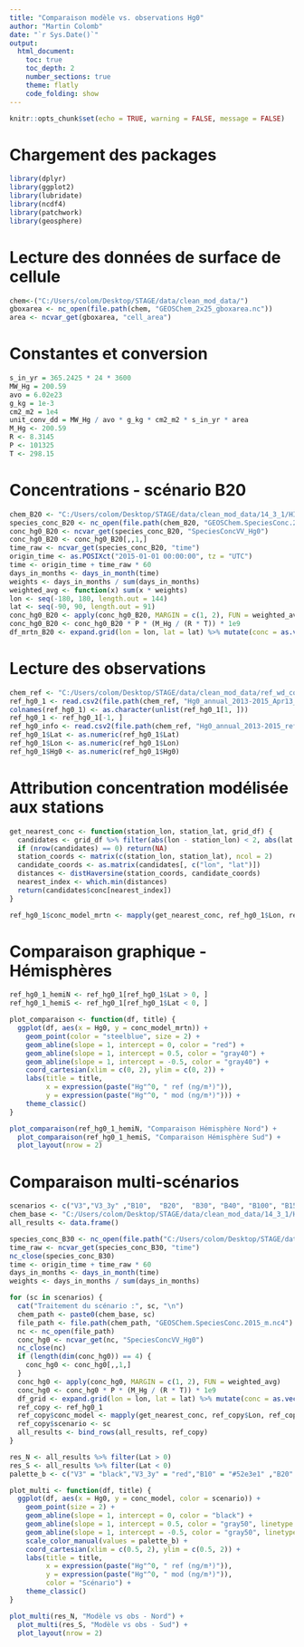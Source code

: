 ---
title: "Comparaison modèle vs. observations Hg0"
author: "Martin Colomb"
date: "`r Sys.Date()`"
output:
  html_document:
    toc: true
    toc_depth: 2
    number_sections: true
    theme: flatly
    code_folding: show
---

```{r setup, include=FALSE}
knitr::opts_chunk$set(echo = TRUE, warning = FALSE, message = FALSE)
```

# Chargement des packages

```{r packages}
library(dplyr)
library(ggplot2)
library(lubridate)
library(ncdf4)
library(patchwork)
library(geosphere)
```

# Lecture des données de surface de cellule

```{r cell-area}
chem<-("C:/Users/colom/Desktop/STAGE/data/clean_mod_data/")
gboxarea <- nc_open(file.path(chem, "GEOSChem_2x25_gboxarea.nc"))
area <- ncvar_get(gboxarea, "cell_area")
```

# Constantes et conversion

```{r constants}
s_in_yr = 365.2425 * 24 * 3600
MW_Hg = 200.59
avo = 6.02e23
g_kg = 1e-3
cm2_m2 = 1e4
unit_conv_dd = MW_Hg / avo * g_kg * cm2_m2 * s_in_yr * area
M_Hg <- 200.59
R <- 8.3145
P <- 101325
T <- 298.15
```

# Concentrations - scénario B20

```{r b20-data}
chem_B20 <- "C:/Users/colom/Desktop/STAGE/data/clean_mod_data/14_3_1/HIST_B20"
species_conc_B20 <- nc_open(file.path(chem_B20, "GEOSChem.SpeciesConc.2015_m.nc4"))
conc_hg0_B20 <- ncvar_get(species_conc_B20, "SpeciesConcVV_Hg0")
conc_hg0_B20 <- conc_hg0_B20[,,1,]
time_raw <- ncvar_get(species_conc_B20, "time")
origin_time <- as.POSIXct("2015-01-01 00:00:00", tz = "UTC")
time <- origin_time + time_raw * 60
days_in_months <- days_in_month(time)
weights <- days_in_months / sum(days_in_months)
weighted_avg <- function(x) sum(x * weights)
lon <- seq(-180, 180, length.out = 144)
lat <- seq(-90, 90, length.out = 91)
conc_hg0_B20 <- apply(conc_hg0_B20, MARGIN = c(1, 2), FUN = weighted_avg)
conc_hg0_B20 <- conc_hg0_B20 * P * (M_Hg / (R * T)) * 1e9
df_mrtn_B20 <- expand.grid(lon = lon, lat = lat) %>% mutate(conc = as.vector(conc_hg0_B20))
```

# Lecture des observations

```{r observations}
chem_ref <- "C:/Users/colom/Desktop/STAGE/data/clean_mod_data/ref_wd_con_hg"
ref_hg0_1 <- read.csv2(file.path(chem_ref, "Hg0_annual_2013-2015_Apr13_2024.csv"), sep = ",", header = TRUE)
colnames(ref_hg0_1) <- as.character(unlist(ref_hg0_1[1, ]))
ref_hg0_1 <- ref_hg0_1[-1, ]
ref_hg0_info <- read.csv2(file.path(chem_ref, "Hg0_annual_2013-2015_references_Apr13_2024.csv"), sep = ",")
ref_hg0_1$Lat <- as.numeric(ref_hg0_1$Lat)
ref_hg0_1$Lon <- as.numeric(ref_hg0_1$Lon)
ref_hg0_1$Hg0 <- as.numeric(ref_hg0_1$Hg0)
```

# Attribution concentration modélisée aux stations

```{r nearest-conc}
get_nearest_conc <- function(station_lon, station_lat, grid_df) {
  candidates <- grid_df %>% filter(abs(lon - station_lon) < 2, abs(lat - station_lat) < 2)
  if (nrow(candidates) == 0) return(NA)
  station_coords <- matrix(c(station_lon, station_lat), ncol = 2)
  candidate_coords <- as.matrix(candidates[, c("lon", "lat")])
  distances <- distHaversine(station_coords, candidate_coords)
  nearest_index <- which.min(distances)
  return(candidates$conc[nearest_index])
}

ref_hg0_1$conc_model_mrtn <- mapply(get_nearest_conc, ref_hg0_1$Lon, ref_hg0_1$Lat, MoreArgs = list(grid_df = df_mrtn_B20))
```

# Comparaison graphique - Hémisphères

```{r comparaison-plot, echo=TRUE}
ref_hg0_1_hemiN <- ref_hg0_1[ref_hg0_1$Lat > 0, ]
ref_hg0_1_hemiS <- ref_hg0_1[ref_hg0_1$Lat < 0, ]

plot_comparaison <- function(df, title) {
  ggplot(df, aes(x = Hg0, y = conc_model_mrtn)) +
    geom_point(color = "steelblue", size = 2) +
    geom_abline(slope = 1, intercept = 0, color = "red") +
    geom_abline(slope = 1, intercept = 0.5, color = "gray40") +
    geom_abline(slope = 1, intercept = -0.5, color = "gray40") +
    coord_cartesian(xlim = c(0, 2), ylim = c(0, 2)) +
    labs(title = title,
         x = expression(paste("Hg"^0, " ref (ng/m³)")),
         y = expression(paste("Hg"^0, " mod (ng/m³)"))) +
    theme_classic()
}

plot_comparaison(ref_hg0_1_hemiN, "Comparaison Hémisphère Nord") +
  plot_comparaison(ref_hg0_1_hemiS, "Comparaison Hémisphère Sud") +
  plot_layout(nrow = 2)
```

# Comparaison multi-scénarios

```{r multi-scenario, echo=TRUE}
scenarios <- c("V3","V3_3y" ,"B10",  "B20",  "B30", "B40", "B100", "B150", "B200" )
chem_base <- "C:/Users/colom/Desktop/STAGE/data/clean_mod_data/14_3_1/HIST_"
all_results <- data.frame()

species_conc_B30 <- nc_open(file.path("C:/Users/colom/Desktop/STAGE/data/clean_mod_data/14_3_1/HIST_B30", "GEOSChem.SpeciesConc.2015_m.nc4"))
time_raw <- ncvar_get(species_conc_B30, "time")
nc_close(species_conc_B30)
time <- origin_time + time_raw * 60
days_in_months <- days_in_month(time)
weights <- days_in_months / sum(days_in_months)

for (sc in scenarios) {
  cat("Traitement du scénario :", sc, "\n")
  chem_path <- paste0(chem_base, sc)
  file_path <- file.path(chem_path, "GEOSChem.SpeciesConc.2015_m.nc4")
  nc <- nc_open(file_path)
  conc_hg0 <- ncvar_get(nc, "SpeciesConcVV_Hg0")
  nc_close(nc)
  if (length(dim(conc_hg0)) == 4) {
    conc_hg0 <- conc_hg0[,,1,]
  }
  conc_hg0 <- apply(conc_hg0, MARGIN = c(1, 2), FUN = weighted_avg)
  conc_hg0 <- conc_hg0 * P * (M_Hg / (R * T)) * 1e9
  df_grid <- expand.grid(lon = lon, lat = lat) %>% mutate(conc = as.vector(conc_hg0))
  ref_copy <- ref_hg0_1
  ref_copy$conc_model <- mapply(get_nearest_conc, ref_copy$Lon, ref_copy$Lat, MoreArgs = list(grid_df = df_grid))
  ref_copy$scenario <- sc
  all_results <- bind_rows(all_results, ref_copy)
}

res_N <- all_results %>% filter(Lat > 0)
res_S <- all_results %>% filter(Lat < 0)
palette_b <- c("V3" = "black","V3_3y" = "red","B10" = "#52e3e1" ,"B20" = "#fdf148" , "B30" ="#d883ff" , "B40" ="#9336fd", "B100" = "#33a8c7" , "B150" = "#ffab00", "B200" = "#a0e426" )

plot_multi <- function(df, title) {
  ggplot(df, aes(x = Hg0, y = conc_model, color = scenario)) +
    geom_point(size = 2) +
    geom_abline(slope = 1, intercept = 0, color = "black") +
    geom_abline(slope = 1, intercept = 0.5, color = "gray50", linetype = "dashed") +
    geom_abline(slope = 1, intercept = -0.5, color = "gray50", linetype = "dashed") +
    scale_color_manual(values = palette_b) +
    coord_cartesian(xlim = c(0.5, 2), ylim = c(0.5, 2)) +
    labs(title = title,
         x = expression(paste("Hg"^0, " ref (ng/m³)")),
         y = expression(paste("Hg"^0, " mod (ng/m³)")),
         color = "Scénario") +
    theme_classic()
}

plot_multi(res_N, "Modèle vs obs - Nord") +
  plot_multi(res_S, "Modèle vs obs - Sud") +
  plot_layout(nrow = 2)
```
